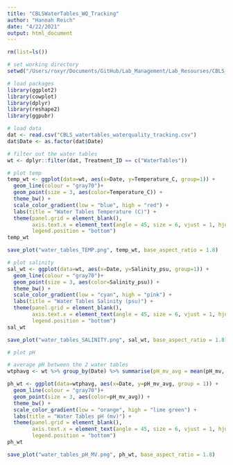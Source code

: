 ```yaml
---
title: "CBLSWaterTables_WQ_Tracking"
author: "Hannah Reich"
date: "4/22/2021"
output: html_document
---
```


```r
rm(list=ls())

# set working directory
setwd("/Users/roxyr/Documents/GitHub/Lab_Management/Lab_Resourses/CBLS_Aquarium_WQ_Tracking/")

# load packages
library(ggplot2)
library(cowplot)
library(dplyr)
library(reshape2)
library(ggpubr)

# load data
dat <- read.csv("CBLS_watertables_waterquality_tracking.csv")
dat$Date <- as.factor(dat$Date)

# filter out the water tables
wt <- dplyr::filter(dat, Treatment_ID == c("WaterTables"))

# plot temp
temp_wt <- ggplot(data=wt, aes(x=Date, y=Temperature_C, group=1)) +
  geom_line(colour = "gray70")+
  geom_point(size = 3, aes(color=Temperature_C)) +
  theme_bw() +
  scale_color_gradient(low = "blue", high = "red") +
  labs(title = "Water Tables Temperature (C)") +
  theme(panel.grid = element_blank(),
        axis.text.x = element_text(angle = 45, size = 6, vjust = 1, hjust = 1),
        legend.position = "bottom")
temp_wt

save_plot("water_tables_TEMP.png", temp_wt, base_aspect_ratio = 1.8)

# plot salinity
sal_wt <- ggplot(data=wt, aes(x=Date, y=Salinity_psu, group=1)) +
  geom_line(colour = "gray70")+
  geom_point(size = 3, aes(color=Salinity_psu)) +
  theme_bw() +
  scale_color_gradient(low = "cyan", high = "pink") +
  labs(title = "Water Tables Salinity (psu)") +
  theme(panel.grid = element_blank(),
        axis.text.x = element_text(angle = 45, size = 6, vjust = 1, hjust = 1),
        legend.position = "bottom")
sal_wt

save_plot("water_tables_SALINITY.png", sal_wt, base_aspect_ratio = 1.8)

# plot pH

# average pH between the 2 water tables
wtphavg <- wt %>% group_by(Date) %>% summarise(pH_mv_avg = mean(pH_mv, na.rm = TRUE))

ph_wt <- ggplot(data=wtphavg, aes(x=Date, y=pH_mv_avg, group = 1)) +
  geom_line(colour = "gray70")+
  geom_point(size = 3, aes(color=pH_mv_avg)) +
  theme_bw() +
  scale_color_gradient(low = "orange", high = "lime green") +
  labs(title = "Water Tables pH (mv)") +
  theme(panel.grid = element_blank(),
        axis.text.x = element_text(angle = 45, size = 6, vjust = 1, hjust = 1),
        legend.position = "bottom")
ph_wt

save_plot("water_tables_pH_MV.png", ph_wt, base_aspect_ratio = 1.8)


```

